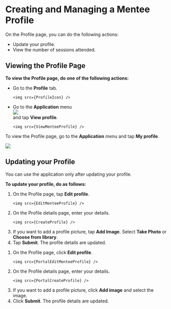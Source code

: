 
# Creating and Managing a Mentee Profile

On the Profile page, you can do the following actions:

<ul>
<li>Update your profile.</li>
<li>View the number of sessions attended.</li>
</ul>

## Viewing the Profile Page

<Tabs>
<TabItem value="mentored mobile application" label="Mobile App" default>

<p><b>To view the Profile page, do one of the following actions:</b><p>

<ul>
<li>Go to the <b>Profile</b> tab.

    <img src={ProfileIcon} />

</li>
<li>Go to the <b>Application</b> menu <div class="inlineImg"><img src={BurgerMenu}/></div> and tap <b>View profile</b>.
    
    <img src={ViewMenteeProfile} />

</li>
</ul>
</TabItem>
<TabItem value="mentored portal" label="Web Portal">

<p>To view the Profile page, go to the <b>Application</b> menu and tap <b>My profile</b>.</p>

<img src={PortalAppMenu} />

</TabItem>
</Tabs>

## Updating your Profile

<Admonition type="note"> 
<p>You can use the application only after updating your profile.</p>
</Admonition> 

<Tabs>
<TabItem value="mentored mobile application" label="Mobile App" default>

<b>To update your profile, do as follows:</b>

<ol>
<li>On the Profile page, tap <b>Edit profile</b>.

    <img src={EditMenteeProfile} />

</li>
<li>On the Profile details page, enter your details.
    
    <img src={CreateProfile} />

</li> 
<li>If you want to add a profile picture, tap <b>Add Image</b>. Select <b>Take Photo</b> or <b>Choose from library</b>.</li>
<li>Tap <b>Submit</b>. The profile details are updated.</li>
</ol>
</TabItem>
<TabItem value="mentored portal" label="Web Portal">
<ol>
<li>On the Profile page, click <b>Edit profile</b>.

    <img src={PortalEditMenteeProfile} />

</li>
<li>On the Profile details page, enter your details.

    <img src={PortalCreateProfile} />

</li>
<li>If you want to add a profile picture, click <b>Add image</b> and select the image.</li>
<li>Click <b>Submit</b>. The profile details are updated.</li>
</ol>
</TabItem>
</Tabs>